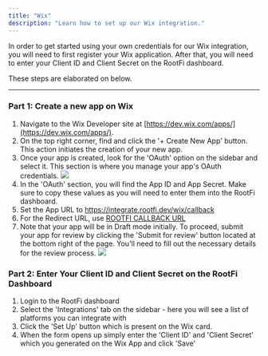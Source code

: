 ```yaml
---
title: "Wix"
description: "Learn how to set up our Wix integration."
---
```


In order to get started using your own credentials for our Wix integration, you will need to first register your Wix application. After that, you will need to enter your Client ID and Client Secret on the RootFi dashboard.

These steps are elaborated on below.

---

### Part 1: Create a new app on Wix

1. Navigate to the Wix Developer site at [https://dev.wix.com/apps/](https://dev.wix.com/apps/).
2. On the top right corner, find and click the '+ Create New App' button. This action initiates the creation of your new app.
3. Once your app is created, look for the 'OAuth' option on the sidebar and select it. This section is where you manage your app's OAuth credentials.
   ![](/images/wix/wix_oauth_credentials.png)
4. In the 'OAuth' section, you will find the App ID and App Secret. Make sure to copy these values as you will need to enter them into the RootFi dashboard.
5. Set the App URL to https://integrate.rootfi.dev/wix/callback
6. For the Redirect URL, use [ROOTFI CALLBACK URL](/api-reference/v3/overview/environments#callback-urls)
7. Note that your app will be in Draft mode initially. To proceed, submit your app for review by clicking the 'Submit for review' button located at the bottom right of the page. You'll need to fill out the necessary details for the review process.
   ![](/images/wix/wix_submit_review.png)

### Part 2: Enter Your Client ID and Client Secret on the RootFi Dashboard

1. Login to the RootFi dashboard
2. Select the 'Integrations' tab on the sidebar - here you will see a list of platforms you can integrate with
3. Click the 'Set Up' button which is present on the Wix card.
4. When the form opens up simply enter the 'Client ID' and 'Client Secret' which you generated on the Wix App and click 'Save'
